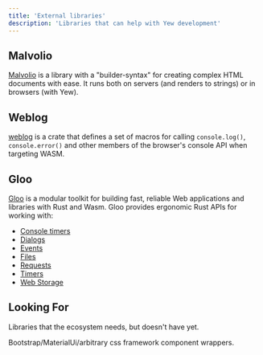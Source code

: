 ```yaml
---
title: 'External libraries'
description: 'Libraries that can help with Yew development'
---
```


## Malvolio

[Malvolio](https://crates.io/crates/malvolio) is a library with a "builder-syntax" for creating complex HTML documents
with ease. It runs both on servers (and renders to strings) or in browsers (with Yew).

## Weblog

[weblog](https://crates.io/crates/weblog) is a crate that defines a set of macros for calling `console.log()`,
`console.error()` and other members of the browser's console API when targeting WASM.

## Gloo

[Gloo](https://crates.io/crates/gloo) is a modular toolkit for building fast, reliable Web applications and
libraries with Rust and Wasm. Gloo provides ergonomic Rust APIs for working with:

-   [Console timers](https://crates.io/crates/gloo-console-timer)
-   [Dialogs](https://crates.io/crates/gloo-dialogs)
-   [Events](https://crates.io/crates/gloo-events)
-   [Files](https://crates.io/crates/gloo-file)
-   [Requests](https://crates.io/crates/gloo-net)
-   [Timers](https://crates.io/crates/gloo-timers)
-   [Web Storage](https://crates.io/crates/gloo-storage)

## Looking For

Libraries that the ecosystem needs, but doesn't have yet.

Bootstrap/MaterialUi/arbitrary css framework component wrappers.
